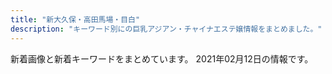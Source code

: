 ```yaml
---
title: "新大久保・高田馬場・目白"
description: "キーワード別にの巨乳アジアン・チャイナエステ嬢情報をまとめました。"
---
```


新着画像と新着キーワードをまとめています。
2021年02月12日の情報です。

<DmmAffiliateIns />
<KeywordTable
  shops={
    [
    {
        "keywords": {},
        "name": "\u6c34\u8272-\u30df\u30ba\u30a4\u30ed-",
        "img_links": [
            "http://kobo.mssg.jp/images/staff_9b.jpg",
            "http://kobo.mssg.jp/images/staff_9a.jpg",
            "http://kobo.mssg.jp/images/staff_10a.jpg",
            "http://kobo.mssg.jp/images/staff_2a.jpg",
            "http://kobo.mssg.jp/images/staff_8.jpg",
            "http://kobo.mssg.jp/layer/images/top.jpg",
            "http://kobo.mssg.jp/images/staff_4.jpg",
            "http://kobo.mssg.jp/layer/images/top/top_02.jpg",
            "http://kobo.mssg.jp/images/staff_2b.jpg",
            "http://kobo.mssg.jp/images/wenzi-staff.png",
            "http://kobo.mssg.jp/layer/images/top/top_05.jpg",
            "http://kobo.mssg.jp/images/staff_bj1.png",
            "http://kobo.mssg.jp/images/s_info.png",
            "http://kobo.mssg.jp/layer/images/top/top_01.jpg",
            "http://kobo.mssg.jp/layer/images/top/top_04.jpg",
            "http://kobo.mssg.jp/layer/images/top/top_03.jpg",
            "http://kobo.mssg.jp/images/top2.jpg",
            "http://kobo.mssg.jp/images/top1.jpg",
            "http://kobo.mssg.jp/images/staff_5.jpg",
            "http://kobo.mssg.jp/images/1.jpg",
            "http://kobo.mssg.jp/images/info.png",
            "http://kobo.mssg.jp/layer/images/top/top_08.png",
            "http://kobo.mssg.jp/images/staff_bj4.png",
            "http://kobo.mssg.jp/images/staff_8a.jpg",
            "http://kobo.mssg.jp/layer/images/top/top_06.jpg"
        ],
        "station": "JR\u5927\u4e45\u4fdd\u99c5\u5317\u53e3",
        "url": "http://kobo.mssg.jp/"
    },
    {
        "url": "https://est-hana.com/",
        "name": "\u82b1",
        "keywords": {
            "C": 39,
            "E": 4
        },
        "img_links": [
            "https://est-hana.com/img/girl/list/s180_face.jpg",
            "https://est-hana.com/img/material/top_t2.png",
            "https://est-hana.com/img/material/top_t6.png",
            "https://est-hana.com/img/girl/list/s163_list.jpg",
            "https://est-hana.com/img/girl/list/sface189e9ae2d8752cd8b9474ebd62df9909f9b.jpg",
            "https://est-hana.com/img/material/staff_t1.png",
            "https://est-hana.com/img/girl/list/slist189e9ae2d8752cd8b9474ebd62df9909f9b.jpg",
            "https://est-hana.com/img/girl/main/s180_1.jpg",
            "https://est-hana.com/img/material/gm5_rollout.png",
            "https://est-hana.com/img/material/day.png",
            "https://est-hana.com/img/girl/list/sface190e7f2a11706f93c08ab1eb76c57c0a501.jpg",
            "https://est-hana.com/img/girl/list/slist2012ba9beda1a19f1ba57dcc87485d57321.jpg",
            "https://est-hana.com/img/girl/thumb/s180_1.jpg",
            "https://est-hana.com/img/girl/list/s180_list.jpg",
            "https://est-hana.com/img/girl/list/sface187386757ea62d773ca58e2457fc23b8e13.jpg",
            "https://est-hana.com/img/girl/main/smain1901e7f2a11706f93c08ab1eb76c57c0a501.jpg",
            "https://est-hana.com/img/girl/thumb/s173_1.jpg",
            "https://est-hana.com/img/girl/thumb/smain1871110bf62c88dcefca310cdc127f9b11f2.jpg",
            "https://est-hana.com/img/girl/list/slist193a69a1a063a3159e298d18b691542266d.jpg",
            "https://est-hana.com/img/girl/thumb/s77_2.jpg",
            "https://est-hana.com/img/material/sys_course3_rev1.png",
            "https://est-hana.com/img/girl/list/s86_list.jpg",
            "https://est-hana.com/img/material/infopanel.png",
            "https://est-hana.com/img/material/gm1_rollout.png",
            "https://est-hana.com/img/girl/pickup/pickup20190227121102.jpg",
            "https://est-hana.com/img/girl/list/s77_list.jpg",
            "https://est-hana.com/img/girl/list/s173_face.jpg",
            "https://est-hana.com/img/material/top_t4.png",
            "https://est-hana.com/img/material/hosi5.png",
            "https://est-hana.com/img/material/massap5.jpg",
            "https://est-hana.com/img/girl/list/s139_list.jpg",
            "https://est-hana.com/img/girl/list/s86_face.jpg",
            "https://est-hana.com/img/girl/main/smain1911ec56c0d5cc68365ea11e2e52a40272d8.jpg",
            "https://est-hana.com/img/material/massap4.jpg",
            "https://est-hana.com/img/girl/main/s75_1.jpg",
            "https://est-hana.com/img/girl/pickup/topgirl20190528141109.png",
            "https://est-hana.com/img/girl/thumb/smain1931e3a7504f14e2050f14cb6782d72bb46c.jpg",
            "https://est-hana.com/img/girl/list/s75_face.jpg",
            "https://est-hana.com/img/material/photorenew4.jpg",
            "https://est-hana.com/img/girl/thumb/smain197153ce52e0264e81a8a42e5d3c84dd833e.jpg",
            "https://est-hana.com/img/girl/list/slist187110f9d5212fd19d8b8410ec6bff294e6.jpg",
            "https://est-hana.com/img/girl/list/slist19053cc33bb85f739f63e84c2ae2c41c2eb.jpg",
            "https://est-hana.com/img/girl/list/s88_list.jpg",
            "https://est-hana.com/img/girl/thumb/s75_1.jpg",
            "https://est-hana.com/img/girl/list/s75_list.jpg",
            "https://est-hana.com/img/girl/main/smain1871110bf62c88dcefca310cdc127f9b11f2.jpg",
            "https://est-hana.com/img/girl/main/s173_1.jpg",
            "https://est-hana.com/img/girl/list/slist199a8b144d9cbd006fc9dffdf23ad77de07.jpg",
            "https://est-hana.com/img/camp/camp20210201.png",
            "https://est-hana.com/img/material/systme_t1.png",
            "https://est-hana.com/img/material/massap7.jpg",
            "https://est-hana.com/img/material/gm4_rollout.png",
            "https://est-hana.com/img/girl/pickup/pickup20191208191053.jpg",
            "https://est-hana.com/img/material/gm2_rollout.png",
            "https://est-hana.com/img/material/photorenew2rev1.jpg",
            "https://est-hana.com/img/girl/pickup/topgirl20161016054301.png",
            "https://est-hana.com/img/material/age.png",
            "https://est-hana.com/img/material/sys_etc.png",
            "https://est-hana.com/img/material/systme_t2.png",
            "https://est-hana.com/img/material/top_t2_img_rev2.jpg",
            "https://est-hana.com/img/girl/list/sface199a8b144d9cbd006fc9dffdf23ad77de07.jpg",
            "https://est-hana.com/img/girl/list/sface193e3a7504f14e2050f14cb6782d72bb46c.jpg",
            "https://est-hana.com/img/material/month.png",
            "https://est-hana.com/img/girl/pickup/pickup20191214162524.jpg",
            "https://est-hana.com/img/girl/list/sface110404ef9fc79e2a0a04d64b621c22a0c77.jpg",
            "https://est-hana.com/img/girl/pickup/topgirl20180308214256.png",
            "https://est-hana.com/img/material/topflashimg1.jpg",
            "https://est-hana.com/img/girl/pickup/pickup20181218104555.jpg",
            "https://est-hana.com/img/material/gm3_rollout.png",
            "https://est-hana.com/img/material/line1.png",
            "https://est-hana.com/img/material/top_twitter.png",
            "https://est-hana.com/img/girl/list/slist18449673a0eecbfdaab27d1a016ce6f4281.jpg",
            "https://est-hana.com/img/girl/thumb/smain184149673a0eecbfdaab27d1a016ce6f4281.jpg",
            "https://est-hana.com/img/girl/thumb/smain1912da4fa2da2e801312734721e1a44d8e19.jpg",
            "https://est-hana.com/img/girl/main/smain1931e3a7504f14e2050f14cb6782d72bb46c.jpg",
            "https://est-hana.com/img/girl/main/s163_1.jpg",
            "https://est-hana.com/img/girl/thumb/smain19725e2ed7efe2de621955e09d12295a13ee.jpg",
            "https://est-hana.com/img/whatnew/20200401_mask.jpg",
            "https://est-hana.com/img/girl/pickup/pickup20190528135649.jpg",
            "https://est-hana.com/img/material/photorenew3.jpg",
            "https://est-hana.com/img/girl/pickup/topgirl20140510202547.png",
            "https://est-hana.com/img/girl/main/smain197153ce52e0264e81a8a42e5d3c84dd833e.jpg",
            "https://est-hana.com/img/girl/main/s77_1.jpg",
            "https://est-hana.com/img/whatnew/20200304.jpg",
            "https://est-hana.com/img/girl/pickup/topgirl20140502225842.png",
            "https://est-hana.com/img/material/massa_t1.png",
            "https://est-hana.com/img/material/w5.png",
            "https://est-hana.com/img/girl/list/sface19753ce52e0264e81a8a42e5d3c84dd833e.jpg",
            "https://est-hana.com/img/girl/list/s77_face.jpg",
            "https://est-hana.com/img/girl/thumb/smain1913da4fa2da2e801312734721e1a44d8e19.jpg",
            "https://est-hana.com/img/girl/pickup/pickup20180830201105.jpg",
            "https://est-hana.com/img/material/m2.png",
            "https://est-hana.com/img/girl/main/s86_1.jpg",
            "https://est-hana.com/img/girl/thumb/s77_1.jpg",
            "https://est-hana.com/img/girl/main/smain184149673a0eecbfdaab27d1a016ce6f4281.jpg",
            "https://est-hana.com/img/girl/pickup/pickup20180526173711.jpg",
            "https://est-hana.com/img/material/detailwaku.png",
            "https://est-hana.com/img/girl/list/s88_face.jpg",
            "https://est-hana.com/img/girl/list/slist191ec56c0d5cc68365ea11e2e52a40272d8.jpg",
            "https://est-hana.com/img/girl/list/s139_face.jpg",
            "https://est-hana.com/img/girl/thumb/smain1911ec56c0d5cc68365ea11e2e52a40272d8.jpg",
            "https://est-hana.com/img/girl/main/smain1891e9ae2d8752cd8b9474ebd62df9909f9b.jpg",
            "https://est-hana.com/img/material/sframe2014.png",
            "https://est-hana.com/img/material/photorenew1.jpg",
            "https://est-hana.com/img/girl/pickup/pickup20190121202926.jpg",
            "https://est-hana.com/img/girl/list/slist19753ce52e0264e81a8a42e5d3c84dd833e.jpg",
            "https://est-hana.com/img/girl/pickup/pickup20141227182613.jpeg",
            "https://est-hana.com/img/girl/list/slist8365230fc40840a020ba3ed47600db4b4a.jpg",
            "https://est-hana.com/img/girl/pickup/topgirl20180526173824.png",
            "https://est-hana.com/img/material/photorenew5.jpg",
            "https://est-hana.com/img/material/massap3.jpg",
            "https://est-hana.com/img/material/gm6_rollout.png",
            "https://est-hana.com/img/girl/list/sface8365230fc40840a020ba3ed47600db4b4a.jpg",
            "https://est-hana.com/img/girl/list/s163_face.jpg",
            "https://est-hana.com/img/material/massap6.jpg",
            "https://est-hana.com/img/material/accsess_picter2.jpg",
            "https://est-hana.com/img/girl/thumb/s86_1.jpg",
            "https://est-hana.com/img/girl/thumb/smain1901e7f2a11706f93c08ab1eb76c57c0a501.jpg",
            "https://est-hana.com/img/girl/list/sface201dc74ab8dea78d771771d5fda7bccc989.jpg",
            "https://est-hana.com/img/girl/pickup/topgirl20141227182718.png",
            "https://est-hana.com/img/material/massap1.jpg",
            "https://est-hana.com/img/girl/list/s173_list.jpg",
            "https://est-hana.com/img/girl/main/smain1991a8b144d9cbd006fc9dffdf23ad77de07.jpg",
            "https://est-hana.com/img/material/top_t3.png",
            "https://est-hana.com/img/whatnew/20200401min60.jpg",
            "https://est-hana.com/img/girl/list/sface191ec56c0d5cc68365ea11e2e52a40272d8.jpg",
            "https://est-hana.com/img/girl/pickup/pickup20190118192153.jpg",
            "https://est-hana.com/img/material/sys_course2_rev2.png",
            "https://est-hana.com/img/material/sys_option.png",
            "https://est-hana.com/img/material/hosi4.png",
            "https://est-hana.com/img/girl/thumb/s77_3.jpg",
            "https://est-hana.com/img/girl/thumb/smain1891e9ae2d8752cd8b9474ebd62df9909f9b.jpg",
            "https://est-hana.com/img/girl/pickup/topgirl20180908131653.png",
            "https://est-hana.com/img/material/massap2.jpg",
            "https://est-hana.com/img/material/top_t5.png",
            "https://est-hana.com/img/girl/list/sface18449673a0eecbfdaab27d1a016ce6f4281.jpg",
            "https://est-hana.com/img/girl/thumb/s173_2.jpg",
            "https://est-hana.com/img/girl/thumb/smain18725b09cd881b1f036f9f4970616c10b474.jpg",
            "https://est-hana.com/img/girl/thumb/s163_1.jpg",
            "https://est-hana.com/img/material/accsess_station.png",
            "https://est-hana.com/img/material/returnbtn.png",
            "https://est-hana.com/img/girl/pickup/pickup20190118192257.jpg",
            "https://est-hana.com/img/material/click_tel_btn.png",
            "https://est-hana.com/img/material/staffdetail_t1.png",
            "https://est-hana.com/img/material/staff_t1rev1.png",
            "https://est-hana.com/img/girl/thumb/smain1991a8b144d9cbd006fc9dffdf23ad77de07.jpg",
            "https://est-hana.com/img/material/d12.png",
            "https://est-hana.com/img/girl/thumb/smain1902e7f2a11706f93c08ab1eb76c57c0a501.jpg",
            "https://est-hana.com/img/girl/thumb/smain184249673a0eecbfdaab27d1a016ce6f4281.jpg",
            "https://est-hana.com/img/girl/list/slist110d5ce8a5906e2cdaf90af47c9395e0dff.jpg",
            "https://est-hana.com/img/girl/thumb/smain193281777917c863b2cd265723b9cb5a3c32.jpg",
            "https://est-hana.com/img/material/sys_course1_rev2.png"
        ],
        "station": "JR\u5927\u4e45\u4fdd\u99c5\u5317\u53e3"
    },
    {
        "name": "\u7652\u3057\u306e\u51fa\u4f1a\u3044",
        "img_links": [
            "http://p-aroma.work/staff/mayu.jpg",
            "http://p-aroma.work/img/kasumi1.png",
            "http://p-aroma.work/images/int1.png",
            "http://p-aroma.work/images/2.jpg",
            "http://p-aroma.work/images/s1.png",
            "http://p-aroma.work/img/mirai1.png",
            "http://p-aroma.work/images/1.jpg",
            "http://p-aroma.work/images/news.jpg",
            "http://p-aroma.work/images/interior_t.png",
            "http://p-aroma.work/img/ayaka1.png",
            "http://p-aroma.work/images/sys.png",
            "http://p-aroma.work/images/s1.jpg",
            "http://p-aroma.work/images/4.jpg",
            "http://p-aroma.work/images/head.jpg",
            "http://p-aroma.work/images/3.jpg",
            "http://p-aroma.work/img/mayu1.png",
            "http://p-aroma.work/images/s2.jpg",
            "http://p-aroma.work/staff/mirai.jpg",
            "http://p-aroma.work/images/6.jpg",
            "http://p-aroma.work/images/int2.png",
            "http://p-aroma.work/staff/rina.jpg",
            "http://p-aroma.work/staff/kasumi.jpg",
            "http://p-aroma.work/images/staff_t.png",
            "http://p-aroma.work/img/rina1.png",
            "http://p-aroma.work/images/tel.jpg",
            "http://p-aroma.work/staff/ayaka.jpg",
            "http://p-aroma.work/images/mobile.jpg"
        ],
        "keywords": {},
        "station": "JR\u5927\u4e45\u4fdd\u99c5\u5317\u53e3",
        "url": "http://p-aroma.work/"
    },
    {
        "name": "COCORO",
        "url": "https://www.cocoro556.in/",
        "keywords": {
            "E": 1,
            "C": 21
        },
        "station": "JR\u5927\u4e45\u4fdd\u99c5\u5317\u53e3",
        "img_links": [
            "https://www.cocoro556.in/img/material/top_t4.png",
            "https://www.cocoro556.in/img/girl/list/slist142b75436b0012f83588e08b8d8eb48c8c2.jpg",
            "https://www.cocoro556.in/img/material/pageheaderimg2.jpg",
            "https://www.cocoro556.in/img/girl/main/smain1541a1f8e548a2959236fdd0e7abcde80ac7.jpg",
            "https://www.cocoro556.in/img/material/pageheaderimg3.jpg",
            "https://www.cocoro556.in/img/material/top_t2.png",
            "https://www.cocoro556.in/img/girl/main/smain163122954962968a79edd4eae79b844b9988.jpg",
            "https://www.cocoro556.in/img/material/p2_t2_subt4_m1.png",
            "https://www.cocoro556.in/img/material/photost2rev1.png",
            "https://www.cocoro556.in/img/material/p2_t2_subt5_m1.png",
            "https://www.cocoro556.in/img/girl/list/slist15565c84cfd25159bbfcf85c63899ef5f53.jpg",
            "https://www.cocoro556.in/img/girl/thumb/smain155128648a02b629a70c40bc424b9302c3e1.jpg",
            "https://www.cocoro556.in/img/material/age_rollout.png",
            "https://www.cocoro556.in/img/girl/thumb/smain1542a1f8e548a2959236fdd0e7abcde80ac7.jpg",
            "https://www.cocoro556.in/img/material/p6_t2.png",
            "https://www.cocoro556.in/img/girl/thumb/smain1541a1f8e548a2959236fdd0e7abcde80ac7.jpg",
            "https://www.cocoro556.in/img/girl/thumb/smain126332fd72809eba38056753c1720b05d8d5.jpg",
            "https://www.cocoro556.in/img/material/gm3_rollover.png",
            "https://www.cocoro556.in/img/material/photost4rev1.png",
            "https://www.cocoro556.in/img/material/p2_t2_subt5_m2.png",
            "https://www.cocoro556.in/img/material/photost1.png",
            "https://www.cocoro556.in/img/material/gm4_rollout.png",
            "https://www.cocoro556.in/img/girl/thumb/smain126142f85375ac3eb532582567360874d2d6.jpg",
            "https://www.cocoro556.in/img/material/p3_1_t1.png",
            "https://www.cocoro556.in/img/material/gm2_rollout.png",
            "https://www.cocoro556.in/img/material/gm6_rollover.png",
            "https://www.cocoro556.in/img/girl/thumb/smain1423ae12bc52cc115b3190fbe6a84a8ffa74.jpg",
            "https://www.cocoro556.in/img/girl/main/smain155128648a02b629a70c40bc424b9302c3e1.jpg",
            "https://www.cocoro556.in/img/whatnew/cocoro2021.png",
            "https://www.cocoro556.in/img/girl/thumb/smain1543ab2e0ee9f9fde8103e9fe80e33b07761.jpg",
            "https://www.cocoro556.in/img/material/ftel.png",
            "https://www.cocoro556.in/img/camp/camp20200426sub.jpg",
            "https://www.cocoro556.in/img/material/p5_t1.png",
            "https://www.cocoro556.in/img/girl/list/slist144346e3df3ff1cef1386c89c6ba9e9f72e.jpg",
            "https://www.cocoro556.in/img/girl/thumb/smain1442346e3df3ff1cef1386c89c6ba9e9f72e.jpg",
            "https://www.cocoro556.in/img/material/photost3rev1.png",
            "https://www.cocoro556.in/img/material/gm1_rollover.png",
            "https://www.cocoro556.in/img/girl/thumb/smain14922dea5bdda380e76839c012ab24bd9f82.jpg",
            "https://www.cocoro556.in/img/material/p2_t2_sub_m1_1.png",
            "https://www.cocoro556.in/img/material/p2_t2_subt5.png",
            "https://www.cocoro556.in/img/girl/thumb/smain155228648a02b629a70c40bc424b9302c3e1.jpg",
            "https://www.cocoro556.in/img/material/p6_t1.png",
            "https://www.cocoro556.in/img/girl/thumb/smain1461f806d031a1244ccfaa8b4d307f6ef6d7.jpg",
            "https://www.cocoro556.in/img/girl/main/smain126142f85375ac3eb532582567360874d2d6.jpg",
            "https://www.cocoro556.in/img/material/p2_t2_subt2.png",
            "https://www.cocoro556.in/img/material/top_t3_subt1.png",
            "https://www.cocoro556.in/img/girl/main/smain1421b75436b0012f83588e08b8d8eb48c8c2.jpg",
            "https://www.cocoro556.in/img/material/mobilesite.png",
            "https://www.cocoro556.in/img/material/p3_t1.png",
            "https://www.cocoro556.in/img/girl/thumb/smain1462f806d031a1244ccfaa8b4d307f6ef6d7.jpg",
            "https://www.cocoro556.in/img/material/p6_t2_subt1.png",
            "https://www.cocoro556.in/img/material/p2_t2_subt1.png",
            "https://www.cocoro556.in/img/material/noimg_m.jpg",
            "https://www.cocoro556.in/img/girl/list/slist149773ceed1a7cd35919e9c6866285fb943.jpg",
            "https://www.cocoro556.in/img/material/leftinfo.png",
            "https://www.cocoro556.in/img/material/photost7.png",
            "https://www.cocoro556.in/img/girl/list/slist16322954962968a79edd4eae79b844b9988.jpg",
            "https://www.cocoro556.in/img/material/gm5_rollover.png",
            "https://www.cocoro556.in/img/material/gm1_rollout.png",
            "https://www.cocoro556.in/img/girl/list/slist146f806d031a1244ccfaa8b4d307f6ef6d7.jpg",
            "https://www.cocoro556.in/img/girl/thumb/smain1421b75436b0012f83588e08b8d8eb48c8c2.jpg",
            "https://www.cocoro556.in/img/material/p2_t2_subt4.png",
            "https://www.cocoro556.in/img/material/top_t3_imgrev1.jpg",
            "https://www.cocoro556.in/img/girl/thumb/smain1441346e3df3ff1cef1386c89c6ba9e9f72e.jpg",
            "https://www.cocoro556.in/img/material/noimg_s.jpg",
            "https://www.cocoro556.in/img/material/p2_t2.png",
            "https://www.cocoro556.in/img/girl/thumb/smain163122954962968a79edd4eae79b844b9988.jpg",
            "https://www.cocoro556.in/img/material/p2_t2_sub_m1_2.png",
            "https://www.cocoro556.in/img/girl/thumb/smain1493773ceed1a7cd35919e9c6866285fb943.jpg",
            "https://www.cocoro556.in/img/material/noimg_b.jpg",
            "https://www.cocoro556.in/img/material/pageheaderimg1.jpg",
            "https://www.cocoro556.in/img/material/accminimgrev1.jpg",
            "https://www.cocoro556.in/img/material/pd_st3.png",
            "https://www.cocoro556.in/img/material/gm5_rollout.png",
            "https://www.cocoro556.in/img/girl/main/smain1461f806d031a1244ccfaa8b4d307f6ef6d7.jpg",
            "https://www.cocoro556.in/img/material/pd_st1.png",
            "https://www.cocoro556.in/img/material/p6_t3.png",
            "https://www.cocoro556.in/img/material/gm6_rollout.png",
            "https://www.cocoro556.in/img/girl/list/slist12642f85375ac3eb532582567360874d2d6.jpg",
            "https://www.cocoro556.in/img/material/photost5.png",
            "https://www.cocoro556.in/img/material/p2_t2_sub_m1_3.png",
            "https://www.cocoro556.in/img/girl/thumb/smain1491773ceed1a7cd35919e9c6866285fb943.jpg",
            "https://www.cocoro556.in/img/material/gm3_rollout.png",
            "https://www.cocoro556.in/img/material/pageheaderimg4.jpg",
            "https://www.cocoro556.in/img/material/pd_st2.png",
            "https://www.cocoro556.in/img/material/p6_t3_subt1.png",
            "https://www.cocoro556.in/img/material/photost6.png",
            "https://www.cocoro556.in/img/material/top_t1.png",
            "https://www.cocoro556.in/img/girl/thumb/smain1443346e3df3ff1cef1386c89c6ba9e9f72e.jpg",
            "https://www.cocoro556.in/img/material/p2_t2_subt3.png",
            "https://www.cocoro556.in/img/girl/thumb/smain14634879628e490d1ecf1cd7a9d727569f95.jpg",
            "https://www.cocoro556.in/img/girl/thumb/smain126242f85375ac3eb532582567360874d2d6.jpg",
            "https://www.cocoro556.in/img/material/pd_number.png",
            "https://www.cocoro556.in/img/girl/list/slist154a1f8e548a2959236fdd0e7abcde80ac7.jpg",
            "https://www.cocoro556.in/img/material/gm2_rollover.png",
            "https://www.cocoro556.in/img/camp/camp20210201.jpg",
            "https://www.cocoro556.in/img/girl/main/smain1491773ceed1a7cd35919e9c6866285fb943.jpg",
            "https://www.cocoro556.in/img/girl/thumb/smain1422b75436b0012f83588e08b8d8eb48c8c2.jpg",
            "https://www.cocoro556.in/img/material/top_t3.png",
            "https://www.cocoro556.in/img/girl/main/smain1441346e3df3ff1cef1386c89c6ba9e9f72e.jpg"
        ]
    },
    {
        "img_links": [
            "https://angel.abnavi.info/images/s_news.png",
            "https://angel.abnavi.info/photos/sites/7/2020/07/2020073005201940.jpg",
            "https://angel.abnavi.info/images/nbj1.jpg",
            "https://angel.abnavi.info/images/nbj3.jpg",
            "https://angel.abnavi.info/photos/sites/7/2020/07/2020073006120917.jpg",
            "https://angel.abnavi.info/images/top.jpg",
            "https://angel.abnavi.info/photos/sites/7/2020/07/2020073005202048.jpg",
            "https://angel.abnavi.info/photos/sites/7/2020/11/2020110606371089.jpg",
            "https://angel.abnavi.info/images/news_bj3.jpg",
            "https://angel.abnavi.info/photos/sites/7/2020/10/2020101305350920.jpg",
            "https://angel.abnavi.info/images/end.png",
            "https://angel.abnavi.info/images/room1.jpg",
            "https://angel.abnavi.info/images/room2.jpg",
            "https://angel.abnavi.info/images/room4.jpg",
            "https://angel.abnavi.info/photos/sites/7/2020/09/2020092301333424.jpg",
            "https://angel.abnavi.info/images/room3.jpg",
            "https://angel.abnavi.info/images/s_staff.jpg"
        ],
        "name": "Angel",
        "url": "https://angel.abnavi.info/",
        "station": "JR\u9ad8\u7530\u99ac\u5834\u99c5",
        "keywords": {
            "D": 5,
            "C": 14,
            "87": 1,
            "86": 4,
            "85": 1
        }
    },
    {
        "name": "Lovely Heart \u5927\u4e45\u4fdd\u5225\u9928",
        "station": "JR\u5927\u4e45\u4fdd\u99c5\u5317\u53e3",
        "keywords": {
            "C": 35
        },
        "img_links": [
            "http://aes-treat.com/scdl/staff/11101.jpg",
            "http://aes-treat.com/scdl/staff/11091mb.jpg",
            "http://aes-treat.com/img/ttl_nouka.jpg",
            "http://aes-treat.com/scdl/staff/11121.jpg",
            "http://aes-treat.com/img/ttl_attbnr.jpg",
            "http://aes-treat.com/scdl/staff/10651.jpg",
            "http://aes-treat.com/scdl/staff/11041.jpg",
            "http://aes-treat.com/scdl/staff/11081mb.jpg",
            "http://aes-treat.com/scdl/staff/10651mb.jpg",
            "http://aes-treat.com/scdl/staff/11091.jpg",
            "http://aes-treat.com/scdl/staff/10771.jpg",
            "http://aes-treat.com/scdl/staff/11041mb.jpg",
            "http://aes-treat.com/pic/top2.jpg",
            "http://aes-treat.com/scdl/staff/11171mb.jpg",
            "http://aes-treat.com/img/ttl_staff.png",
            "http://aes-treat.com/img/ttl_sister.png",
            "http://aes-treat.com/scdl/staff/10721.jpg",
            "http://aes-treat.com/scdl/staff/10902.jpg",
            "http://aes-treat.com/scdl/staff/11121mb.jpg",
            "http://aes-treat.com/scdl/staff/11081.jpg",
            "http://aes-treat.com/scdl/staff/10891mb.jpg",
            "http://aes-treat.com/scdl/staff/11161.jpg",
            "http://aes-treat.com/scdl/staff/10171.jpg",
            "http://aes-treat.com/scdl/staff/11162.jpg",
            "http://aes-treat.com/scdl/staff/10941mb.jpg",
            "http://aes-treat.com/scdl/staff/10811.jpg",
            "http://aes-treat.com/scdl/staff/10971mb.jpg",
            "http://aes-treat.com/scdl/staff/10841mb.jpg",
            "http://aes-treat.com/scdl/staff/11051mb.jpg",
            "http://aes-treat.com/scdl/staff/10901.jpg",
            "http://aes-treat.com/pic/top1.jpg",
            "http://aes-treat.com/scdl/staff/11111.jpg",
            "http://aes-treat.com/scdl/staff/11151.jpg",
            "http://aes-treat.com/scdl/staff/10681.jpg",
            "http://aes-treat.com/scdl/staff/10721mb.jpg",
            "http://aes-treat.com/scdl/staff/11161mb.jpg",
            "http://aes-treat.com/img/system/campaign.jpg",
            "http://aes-treat.com/scdl/staff/10972.jpg",
            "http://aes-treat.com/scdl/staff/10901mb.jpg",
            "http://aes-treat.com/scdl/staff/11131mb.jpg",
            "http://aes-treat.com/i/files/homeimg.jpg",
            "http://aes-treat.com/scdl/staff/10681mb.jpg",
            "http://aes-treat.com/scdl/staff/10981.jpg",
            "http://aes-treat.com/img/ttl_mobile.jpg",
            "http://aes-treat.com/scdl/staff/10171mb.jpg",
            "http://aes-treat.com/scdl/staff/11051.jpg",
            "http://aes-treat.com/scdl/staff/11111mb.jpg",
            "http://aes-treat.com/scdl/staff/10841.jpg",
            "http://aes-treat.com/scdl/staff/10861.jpg",
            "http://aes-treat.com/scdl/staff/11101mb.jpg",
            "http://aes-treat.com/scdl/staff/10861mb.jpg",
            "http://aes-treat.com/scdl/staff/10811mb.jpg",
            "http://aes-treat.com/scdl/staff/10971.jpg",
            "http://aes-treat.com/img/ttl_att.png",
            "http://aes-treat.com/scdl/staff/10941.jpg",
            "http://aes-treat.com/pic/head.jpg",
            "http://aes-treat.com/scdl/staff/11151mb.jpg",
            "http://aes-treat.com/scdl/staff/11131.jpg",
            "http://aes-treat.com/scdl/staff/11171.jpg",
            "http://aes-treat.com/scdl/staff/10842.jpg",
            "http://aes-treat.com/scdl/staff/10981mb.jpg",
            "http://aes-treat.com/scdl/staff/10891.jpg",
            "http://aes-treat.com/scdl/staff/10771mb.jpg"
        ],
        "url": "http://aes-treat.com/"
    },
    {
        "img_links": [
            "http://familiar.ests.jp/images/news.png",
            "http://familiar.ests.jp/photos/sites/33/2019/07/2019073009094778.jpg",
            "http://familiar.ests.jp/photos/sites/33/2020/10/2020101409554799.jpg",
            "http://familiar.ests.jp/photos/sites/33/2020/10/2020101901153954.jpg",
            "http://familiar.ests.jp/images/service.jpg",
            "http://familiar.ests.jp/photos/sites/33/2019/09/2019092318545965.jpg",
            "http://familiar.ests.jp/images/acc.png",
            "http://familiar.ests.jp/images/mobile.jpg",
            "http://familiar.ests.jp/images/top.jpg",
            "http://familiar.ests.jp/photos/sites/33/2019/09/2019092718570723.jpg",
            "http://familiar.ests.jp/images/s_staff.png",
            "http://familiar.ests.jp/images/staff_bj4s.png",
            "http://familiar.ests.jp/images/info.png",
            "http://familiar.ests.jp/images/nei_bj1.png",
            "http://familiar.ests.jp/photos/sites/33/2019/09/2019092718554568.jpg",
            "http://familiar.ests.jp/images/s_service.png",
            "http://familiar.ests.jp/images/bian.jpg",
            "http://familiar.ests.jp/images/s_link.png",
            "http://familiar.ests.jp/images/staff_bj1s.png"
        ],
        "url": "http://familiar.ests.jp/",
        "name": "\u99ac\u5834one",
        "keywords": {
            "86": 3,
            "83": 3,
            "C": 18
        },
        "station": "JR\u9ad8\u7530\u99ac\u5834\u99c5\u65e9\u7a32\u7530\u53e3"
    },
    {
        "url": "http://esthe.top/",
        "img_links": [
            "http://esthe.top/images/QRcode.jpg",
            "http://esthe.top/images/demo/slider/images/slide1.png",
            "http://esthe.top/images/staff_images/staff_04b.jpg",
            "http://esthe.top/images/an_2_07.jpg",
            "http://esthe.top/images/staff_images/staff_010b.jpg",
            "http://esthe.top/images/room_images/index-01.jpg",
            "http://esthe.top/images/demo/slider/tooltips/slide3.png",
            "http://esthe.top/images/an_1_05.jpg",
            "http://esthe.top/images/staff_images/staff_01b.jpg",
            "http://esthe.top/images/room_images/gallery-02.jpg",
            "http://esthe.top/images/staff_images/staff_09a.jpg",
            "http://esthe.top/images/acs_ima/access-02.jpg",
            "http://esthe.top/images/an_2_02.jpg",
            "http://esthe.top/images/an_1_03.jpg",
            "http://esthe.top/images/an_1_02.jpg",
            "http://esthe.top/images/acs_ima/access-03.jpg",
            "http://esthe.top/images/an_1_07.jpg",
            "http://esthe.top/images/an_1_04.jpg",
            "http://esthe.top/images/room_images/gallery-05.jpg",
            "http://esthe.top/images/demo/slider/images/slide5.png",
            "http://esthe.top/images/an_2_04.jpg",
            "http://esthe.top/images/demo/slider/images/slide4.png",
            "http://esthe.top/images/demo/slider/tooltips/slide1.png",
            "http://esthe.top/images/Bottom_01.jpg",
            "http://esthe.top/images/an_2_05.jpg",
            "http://esthe.top/images/staff_images/staff_09b.jpg",
            "http://esthe.top/images/acs_ima/access-01.jpg",
            "http://esthe.top/images/demo/slider/images/slide3.png",
            "http://esthe.top/images/an_2_03.jpg",
            "http://esthe.top/images/acs_ima/access-04.jpg",
            "http://esthe.top/images/staff_images/staff_07b.jpg",
            "http://esthe.top/images/room_images/gallery-06.jpg",
            "http://esthe.top/images/room_images/gallery-03.jpg",
            "http://esthe.top/images/room_images/gallery-04.jpg",
            "http://esthe.top/images/demo/slider/images/slide2.png",
            "http://esthe.top/images/demo/slider/tooltips/slide4.png",
            "http://esthe.top/images/staff_images/staff_07a.jpg",
            "http://esthe.top/images/room_images/index-02.jpg",
            "http://esthe.top/images/Bottom_02.jpg",
            "http://esthe.top/images/room_images/gallery-01.jpg",
            "http://esthe.top/images/an_2_06.jpg",
            "http://esthe.top/images/staff_images/staff_01a.jpg",
            "http://esthe.top/images/staff_images/staff_010a.jpg",
            "http://esthe.top/images/demo/slider/tooltips/slide2.png",
            "http://esthe.top/images/demo/slider/tooltips/slide5.png",
            "http://esthe.top/images/staff_images/staff_04a.jpg",
            "http://esthe.top/images/an_1_06.jpg"
        ],
        "station": "JR\u9ad8\u7530\u99ac\u5834\u99c5\u6771\u53e3",
        "keywords": {},
        "name": "RAN\uff5e\u30e9\u30f3\uff5e"
    },
    {
        "station": "JR\u9ad8\u7530\u99ac\u5834\u99c5\u65e9\u7a32\u7530\u53e3",
        "keywords": {
            "87": 4,
            "D": 1,
            "C": 5,
            "88": 2
        },
        "url": "http://www.y-rlx.site/",
        "img_links": [
            "http://www.y-rlx.site/images/index_19.jpg",
            "http://www.y-rlx.site/images/upload/thumb/ed8b0cbb7323414a.jpg",
            "http://www.y-rlx.site/images/upload/thumb/55cf68e3bb41cd32.jpg",
            "http://www.y-rlx.site/images/index_02.jpg",
            "http://www.y-rlx.site/girl/03.jpg",
            "http://www.y-rlx.site/images/index_18.jpg",
            "http://www.y-rlx.site/images/index_03.jpg",
            "http://www.y-rlx.site/images/index_20.jpg",
            "http://www.y-rlx.site/images/upload/thumb/e8190e2180eba7c5.jpg",
            "http://www.y-rlx.site/images/index_06.jpg",
            "http://www.y-rlx.site/images/upload/thumb/90f9ae2f9ed02731.jpg",
            "http://www.y-rlx.site/images/rec_09.jpg",
            "http://www.y-rlx.site/girl/05.jpg",
            "http://www.y-rlx.site/images/upload/thumb/e0a26e58e17a1416.jpg",
            "http://www.y-rlx.site/images/upload/thumb/2c7fdde9ad97892b.jpg",
            "http://www.y-rlx.site/images/index_15.jpg",
            "http://www.y-rlx.site/images/upload/thumb/02b4e6896e30ae85.jpg",
            "http://www.y-rlx.site/girl/04.jpg",
            "http://www.y-rlx.site/girl/02.jpg",
            "http://www.y-rlx.site/images/index_07.jpg",
            "http://www.y-rlx.site/images/index_11.jpg",
            "http://www.y-rlx.site/images/index_01.jpg",
            "http://www.y-rlx.site/images/upload/thumb/c69d7050fbdbb36f.jpg",
            "http://www.y-rlx.site/images/index_10.jpg",
            "http://www.y-rlx.site/images/staff_09.jpg",
            "http://www.y-rlx.site/images/upload/thumb/09ac55d22a602603.jpg",
            "http://www.y-rlx.site/images/upload/thumb/0fba3207fb3c4467.jpg",
            "http://www.y-rlx.site/images/info_09.jpg",
            "http://www.y-rlx.site/images/rec.jpg",
            "http://www.y-rlx.site/images/card.jpg",
            "http://www.y-rlx.site/images/index_04.jpg",
            "http://y-rlx.site/images/index_07.jpg",
            "http://www.y-rlx.site/images/upload/thumb/e47d8394208727d5.jpg",
            "http://www.y-rlx.site/images/index_05.jpg",
            "http://www.y-rlx.site/girl/01.jpg",
            "http://www.y-rlx.site/images/index_13.jpg",
            "http://www.y-rlx.site/images/info.jpg",
            "http://y-rlx.site/images/index_04.jpg",
            "http://www.y-rlx.site/images/index_09.jpg",
            "http://www.y-rlx.site/images/index_08.jpg"
        ],
        "name": "\u60a0\u30a8\u30b9\u30c6"
    },
    {
        "station": "JR\u5927\u4e45\u4fdd\u99c5\u5357\u53e3",
        "url": "http://milk.tyo.cm/",
        "img_links": [
            "http://milk.tyo.cm/images/img_service03.jpg",
            "http://milk.tyo.cm/images/room4_l.jpg",
            "http://milk.tyo.cm/images/sp_nav01.png",
            "http://milk.tyo.cm/images/tit_service.png",
            "http://milk.tyo.cm/images/top.png",
            "http://milk.tyo.cm/images/bg_cont01.png",
            "http://milk.tyo.cm/images/room2_l.jpg",
            "http://milk.tyo.cm/images/img_service04.jpg",
            "http://milk.tyo.cm/images/bg_cont03.png",
            "http://milk.tyo.cm/photos/sites/72/2020/06/2020061206443832.jpg",
            "http://milk.tyo.cm/images/link_nav05.png",
            "http://milk.tyo.cm/photos/sites/72/2020/11/202011100524008.jpg",
            "http://milk.tyo.cm/images/room3_l.jpg",
            "http://milk.tyo.cm/images/room1_l.jpg",
            "http://milk.tyo.cm/photos/sites/72/2020/06/2020061206444417.jpg",
            "http://milk.tyo.cm/images/sp_header.jpg",
            "http://milk.tyo.cm/photos/sites/72/2021/02/2021021003450576.jpg",
            "http://milk.tyo.cm/images/sp_nav03.png",
            "http://milk.tyo.cm/images/link_nav04.png",
            "http://milk.tyo.cm/images/koko_234x60.png",
            "http://milk.tyo.cm/photos/sites/72/2021/02/2021020506250312.jpg",
            "http://milk.tyo.cm/images/img_service02.jpg",
            "http://milk.tyo.cm/images/link_nav01.png",
            "http://milk.tyo.cm/images/blog.jpg",
            "http://milk.tyo.cm/photos/sites/72/2021/01/2021012610102711.jpg",
            "http://milk.tyo.cm/images/tit_staff.png",
            "http://milk.tyo.cm/images/sp_nav02.png",
            "http://milk.tyo.cm/images/com_tel.png",
            "http://milk.tyo.cm/photos/sites/72/2021/02/202102100345053.jpg",
            "http://milk.tyo.cm/images/link_nav02.png",
            "http://milk.tyo.cm/images/tit_pick.png",
            "http://milk.tyo.cm/photos/sites/72/2021/02/2021020803213955.jpg",
            "http://milk.tyo.cm/images/sp_tit_pick.png",
            "http://milk.tyo.cm/images/link_nav03.png",
            "http://milk.tyo.cm/images/img_service01.jpg",
            "http://milk.tyo.cm/images/ico_headline.png",
            "http://milk.tyo.cm/images/re.png"
        ],
        "name": "\u30df\u30eb\u30af",
        "keywords": {
            "84": 7,
            "C": 13,
            "E": 14,
            "85": 21,
            "87": 7,
            "90": 7,
            "D": 28
        }
    },
    {
        "img_links": [
            "http://familiar.tyo.cm/images/mobile.jpg",
            "http://familiar.tyo.cm/photos/sites/37/2019/09/2019090503385014.jpg",
            "http://familiar.tyo.cm/photos/sites/37/2019/12/2019120502264671.jpg",
            "http://familiar.tyo.cm/photos/sites/37/2019/06/2019061502562797.jpg",
            "http://familiar.tyo.cm/photos/sites/37/2019/10/2019102502193551.jpg",
            "http://familiar.tyo.cm/photos/sites/37/2019/12/2019120401355046.jpg",
            "http://familiar.tyo.cm/photos/sites/37/2019/06/2019062210030384.jpg",
            "http://familiar.tyo.cm/photos/sites/37/2019/03/2019032406115311.jpg",
            "http://familiar.tyo.cm/photos/sites/37/2019/03/2019032406115446.jpg",
            "http://familiar.tyo.cm/photos/sites/37/2019/03/2019032406115312.jpg",
            "http://familiar.tyo.cm/photos/sites/37/2019/09/201909270657496.jpg",
            "http://familiar.tyo.cm/photos/sites/37/2019/03/2019032406115451.jpg",
            "http://familiar.tyo.cm/photos/sites/37/2019/10/2019102408541458.jpg",
            "http://familiar.tyo.cm/photos/sites/37/2019/06/201906040617136.jpg",
            "http://familiar.tyo.cm/photos/sites/37/2018/12/2018121903013346.jpg",
            "http://familiar.tyo.cm/photos/sites/37/2019/11/2019112002511160.jpg",
            "http://familiar.tyo.cm/photos/sites/37/2019/03/2019032406115598.jpg",
            "http://familiar.tyo.cm/images/s_link.jpg",
            "http://familiar.tyo.cm/photos/sites/37/2019/03/2019031806471671.jpg",
            "http://familiar.tyo.cm/photos/sites/37/2019/11/2019112902341792.jpg",
            "http://familiar.tyo.cm/images/s_news.jpg",
            "http://familiar.tyo.cm/photos/sites/37/2019/06/2019060406161857.jpg",
            "http://familiar.tyo.cm/photos/sites/37/2019/11/2019110802115992.jpg",
            "http://familiar.tyo.cm/photos/sites/37/2019/10/2019100304481325.jpg",
            "http://familiar.tyo.cm/images/top.png",
            "http://familiar.tyo.cm/photos/sites/37/2019/06/2019061502562798.jpg",
            "http://familiar.tyo.cm/photos/sites/37/2019/12/2019120401354980.jpg",
            "http://familiar.tyo.cm/photos/sites/37/2019/03/2019032406115491.jpg",
            "http://familiar.tyo.cm/photos/sites/37/2019/12/2019120401354873.jpg",
            "http://familiar.tyo.cm/photos/sites/37/2019/12/2019120502265383.jpg",
            "http://familiar.tyo.cm/photos/sites/37/2019/06/2019061502562745.jpg",
            "http://familiar.tyo.cm/photos/sites/37/2019/10/2019102502193826.jpg",
            "http://familiar.tyo.cm/photos/sites/37/2019/06/2019060406241084.jpg",
            "http://familiar.tyo.cm/images/1.png",
            "http://familiar.tyo.cm/images/tel.png",
            "http://familiar.tyo.cm/photos/sites/37/2018/12/2018121903022968.jpg",
            "http://familiar.tyo.cm/photos/sites/37/2019/12/201912130833132.jpg",
            "http://familiar.tyo.cm/images/s_staff.jpg",
            "http://familiar.tyo.cm/photos/sites/37/2019/03/2019032406115440.jpg"
        ],
        "station": "JR\u65b0\u5927\u4e45\u4fdd\u99c5",
        "keywords": {
            "C": 2,
            "86": 94,
            "E": 36,
            "85": 18,
            "88": 27,
            "83": 9,
            "D": 182,
            "87": 72
        },
        "name": "Familiar\u30fb\u30d5\u30a1\u30df\u30ea\u30fc\u30a2",
        "url": "http://familiar.tyo.cm/"
    },
    {
        "img_links": [
            "http://aes-salon.com/scdl/staff/10602.jpg",
            "http://aes-salon.com/scdl/staff/10671mb.jpg",
            "http://aes-salon.com/scdl/staff/10441.jpg",
            "http://aes-salon.com/pic/top1.jpg",
            "http://aes-salon.com/scdl/staff/10471mb.jpg",
            "http://aes-salon.com/scdl/staff/10411mb.jpg",
            "http://aes-salon.com/scdl/staff/10292.jpg",
            "http://aes-salon.com/scdl/staff/10412.jpg",
            "http://aes-salon.com/i/files/homeimg.jpg",
            "http://aes-salon.com/scdl/staff/10641.jpg",
            "http://aes-salon.com/img/access/road1.jpg",
            "http://aes-salon.com/scdl/staff/10694.jpg",
            "http://aes-salon.com/scdl/staff/10641mb.jpg",
            "http://aes-salon.com/scdl/staff/10462.jpg",
            "http://aes-salon.com/img/system/campaign.jpg",
            "http://aes-salon.com/scdl/staff/10621.jpg",
            "http://aes-salon.com/scdl/staff/10601mb.jpg",
            "http://aes-salon.com/scdl/staff/10341.jpg",
            "http://aes-salon.com/scdl/staff/10091.jpg",
            "http://aes-salon.com/pic/head.jpg",
            "http://aes-salon.com/scdl/staff/10591mb.jpg",
            "http://aes-salon.com/scdl/staff/10681mb.jpg",
            "http://aes-salon.com/scdl/staff/10291.jpg",
            "http://aes-salon.com/scdl/staff/10342.jpg",
            "http://aes-salon.com/scdl/staff/10681.jpg",
            "http://aes-salon.com/scdl/staff/10651mb.jpg",
            "http://aes-salon.com/scdl/staff/10291mb.jpg",
            "http://aes-salon.com/scdl/staff/10693.jpg",
            "http://aes-salon.com/img/ttl_sister.png",
            "http://aes-salon.com/scdl/staff/10592.jpg",
            "http://aes-salon.com/scdl/staff/10571mb.jpg",
            "http://aes-salon.com/scdl/staff/10511mb.jpg",
            "http://aes-salon.com/scdl/staff/10563.jpg",
            "http://aes-salon.com/scdl/staff/10341mb.jpg",
            "http://aes-salon.com/scdl/staff/10631mb.jpg",
            "http://aes-salon.com/img/access/roaddm.png",
            "http://aes-salon.com/scdl/staff/10471.jpg",
            "http://aes-salon.com/img/ttl_nouka.jpg",
            "http://aes-salon.com/scdl/staff/10472.jpg",
            "http://aes-salon.com/scdl/staff/10411.jpg",
            "http://aes-salon.com/scdl/staff/10441mb.jpg",
            "http://aes-salon.com/scdl/staff/10621mb.jpg",
            "http://aes-salon.com/scdl/staff/10651.jpg",
            "http://aes-salon.com/scdl/staff/10671.jpg",
            "http://aes-salon.com/img/ttl_staff.png",
            "http://aes-salon.com/scdl/staff/10461mb.jpg",
            "http://aes-salon.com/scdl/staff/10121mb.jpg",
            "http://aes-salon.com/scdl/staff/10571.jpg",
            "http://aes-salon.com/img/ttl_attbnr.jpg",
            "http://aes-salon.com/scdl/staff/10692.jpg",
            "http://aes-salon.com/scdl/staff/10461.jpg",
            "http://aes-salon.com/img/access/road4.jpg",
            "http://aes-salon.com/img/ttl_bekan.jpg",
            "http://aes-salon.com/scdl/staff/10501.jpg",
            "http://aes-salon.com/scdl/staff/10091mb.jpg",
            "http://aes-salon.com/scdl/staff/10351mb.jpg",
            "http://aes-salon.com/scdl/staff/10511.jpg",
            "http://aes-salon.com/scdl/staff/10351.jpg",
            "http://aes-salon.com/scdl/staff/10561mb.jpg",
            "http://aes-salon.com/scdl/staff/10121.jpg",
            "http://aes-salon.com/scdl/staff/10562.jpg",
            "http://aes-salon.com/scdl/staff/10691.jpg",
            "http://aes-salon.com/scdl/staff/10661mb.jpg",
            "http://aes-salon.com/scdl/staff/10081.jpg",
            "http://aes-salon.com/img/access/road2.jpg",
            "http://aes-salon.com/scdl/staff/10092.jpg",
            "http://aes-salon.com/img/ttl_mobile.jpg",
            "http://aes-salon.com/scdl/staff/10501mb.jpg",
            "http://aes-salon.com/scdl/staff/10661.jpg",
            "http://aes-salon.com/pic/top2.jpg",
            "http://aes-salon.com/scdl/staff/10502.jpg",
            "http://aes-salon.com/img/access/road3.jpg",
            "http://aes-salon.com/scdl/staff/10081mb.jpg",
            "http://aes-salon.com/scdl/staff/10591.jpg",
            "http://aes-salon.com/img/ttl_att.png",
            "http://aes-salon.com/scdl/staff/10691mb.jpg",
            "http://aes-salon.com/scdl/staff/10601.jpg",
            "http://aes-salon.com/scdl/staff/10082.jpg",
            "http://aes-salon.com/scdl/staff/10083.jpg",
            "http://aes-salon.com/scdl/staff/10122.jpg",
            "http://aes-salon.com/scdl/staff/10561.jpg",
            "http://aes-salon.com/scdl/staff/10631.jpg"
        ],
        "station": "JR\u5927\u4e45\u4fdd\u99c5\u5317\u53e3",
        "keywords": {
            "C": 35
        },
        "url": "http://aes-salon.com/",
        "name": "Lovely Heart"
    },
    {
        "name": "\u7e01\u4e2d\u7e01\uff5e\u3048\u3093\u3061\u3085\u3046\u3048\u3093\uff5e",
        "img_links": [
            "http://www.enchuen.com/images/therapist_yona_s.jpg",
            "http://www.enchuen.com/images/icon_eng.png",
            "http://www.enchuen.com/images/ban-tel.png",
            "http://www.enchuen.com/images/img_slider03.png",
            "http://www.enchuen.com/images/h2_information.png",
            "http://www.enchuen.com/images/interior03_s.jpg",
            "http://www.enchuen.com/images/tw_header.png",
            "http://www.enchuen.com/images/therapist_yona.jpg",
            "http://www.enchuen.com/images/mail_header.png",
            "http://www.enchuen.com/images/img_slider01.png",
            "http://www.enchuen.com/images/h2_link01.png",
            "http://www.enchuen.com/images/img_comimgsoon.jpg",
            "http://www.enchuen.com/images/h2_alliancegide.png",
            "http://www.enchuen.com/images/h2_servicecontents.png",
            "http://www.enchuen.com/images/img_service04.png",
            "http://www.enchuen.com/images/interior01_s.jpg",
            "http://www.enchuen.com/images/top_slider4.jpg",
            "http://www.enchuen.com/images/mess_footer.png",
            "http://www.enchuen.com/images/interior04_s.jpg",
            "http://www.enchuen.com/images/h2_qa.png",
            "http://www.enchuen.com/images/img_service06.png",
            "http://www.enchuen.com/images/top_slider6.jpg",
            "http://www.enchuen.com/images/interior02_s.jpg",
            "http://www.enchuen.com/images/tw_footer.png",
            "http://www.enchuen.com/images/therapist_noa_s.jpg",
            "http://www.enchuen.com/images/therapist_kaori_s.jpg",
            "http://www.enchuen.com/images/therapist_yume_s.jpg",
            "http://www.enchuen.com/images/therapist_noa.jpg",
            "http://www.enchuen.com/images/img_slider02.png",
            "http://www.enchuen.com/images/top_slider1.jpg",
            "http://www.enchuen.com/images/btn_gnavi04_no.png",
            "http://www.enchuen.com/images/q_qa.png",
            "http://www.enchuen.com/images/interior04.jpg",
            "http://www.enchuen.com/images/img_aromaoil.png",
            "http://www.enchuen.com/images/img_service02.png",
            "http://www.enchuen.com/images/interior02.jpg",
            "http://www.enchuen.com/images/pagetop.png",
            "http://www.enchuen.com/images/top_slider3.jpg",
            "http://www.enchuen.com/images/h2_alliancegide2.png",
            "http://www.enchuen.com/images/h2_twitter.png",
            "http://www.enchuen.com/images/h2_linkban.png",
            "http://www.enchuen.com/images/pickmessage01.png",
            "http://www.enchuen.com/images/btn_gnavi02_no.png",
            "http://www.enchuen.com/images/h2_instagam.png",
            "http://www.enchuen.com/images/top_slider2.jpg",
            "http://www.enchuen.com/images/a_qa.png",
            "http://www.enchuen.com/images/h2_alltherapist.png",
            "http://www.enchuen.com/images/ins_header.png",
            "http://www.enchuen.com/images/interior01.jpg",
            "http://www.enchuen.com/images/interior03.jpg",
            "http://www.enchuen.com/images/ins_footer.png",
            "http://www.enchuen.com/images/icon_chi.png",
            "http://www.enchuen.com/images/img_service05.png",
            "http://www.enchuen.com/images/therapist_yume.jpg",
            "http://www.enchuen.com/images/therapist_kaori.jpg",
            "http://www.enchuen.com/images/img_service07.png",
            "http://www.enchuen.com/images/btn_gnavi06_no.png",
            "http://www.enchuen.com/images/btn_gnavi01_no.png",
            "http://www.enchuen.com/images/btn_gnavi05_no.png",
            "http://www.enchuen.com/images/tel_header.png",
            "http://www.enchuen.com/images/img_service03.png",
            "http://www.enchuen.com/images/img_service01.png",
            "http://www.enchuen.com/images/top_slider5.jpg",
            "http://www.enchuen.com/images/h2_contact.png",
            "http://www.enchuen.com/images/btn_gnavi03_no.png"
        ],
        "keywords": {
            "C": 4
        },
        "url": "http://www.enchuen.com/",
        "station": "JR\u65b0\u5927\u4e45\u4fdd\u99c5"
    },
    {
        "station": "JR\u9ad8\u7530\u99ac\u5834\u99c5\u65e9\u7a32\u7530\u53e3",
        "keywords": {},
        "url": "http://www.china-es.info/",
        "img_links": [
            "http://www.china-es.info/images/sys2.jpg",
            "http://www.china-es.info/images/int3.jpg",
            "http://www.china-es.info/images/staff_t.jpg",
            "http://www.china-es.info/img/ringo1.jpg",
            "http://www.china-es.info/img/nana2.jpg",
            "http://www.china-es.info/images/menu/staff.jpg",
            "http://www.china-es.info/images/int1.jpg",
            "http://www.china-es.info/images/head.jpg",
            "http://www.china-es.info/images/interior_t.jpg",
            "http://www.china-es.info/images/mobile.jpg",
            "http://www.china-es.info/img/nana1.jpg",
            "http://www.china-es.info/images/menu/top.jpg",
            "http://www.china-es.info/images/int2.jpg",
            "http://www.china-es.info/images/sys1.jpg",
            "http://www.china-es.info/images/rec1.jpg",
            "http://www.china-es.info/images/news.jpg",
            "http://www.china-es.info/images/top.jpg",
            "http://www.china-es.info/images/rec2.jpg",
            "http://www.china-es.info/images/sys3.jpg",
            "http://www.china-es.info/images/menu/interior.jpg",
            "http://www.china-es.info/images/int4.jpg",
            "http://www.china-es.info/img/hibiki1.jpg"
        ],
        "name": "Honey At Home \u30cf\u30cb\u30fc\u30a2\u30c3\u30c8\u30db\u30fc\u30e0"
    },
    {
        "station": "\u65b0\u5927\u4e45\u4fdd\u99c5",
        "name": "Lui\uff5e\u30eb\u30a4\uff5e",
        "keywords": {},
        "url": "http://www.e-candy.work/",
        "img_links": [
            "http://www.e-candy.work/images/sys3.png",
            "http://www.e-candy.work/images/staff_t.png",
            "http://www.e-candy.work/img/rina1.jpg",
            "http://www.e-candy.work/images/6.jpg",
            "http://www.e-candy.work/images/5.jpg",
            "http://www.e-candy.work/images/int1.png",
            "http://www.e-candy.work/img/nana1.jpg",
            "http://www.e-candy.work/images/1.jpg",
            "http://www.e-candy.work/images/mobile.jpg",
            "http://www.e-candy.work/images/3.jpg",
            "http://www.e-candy.work/images/sys2.jpg",
            "http://www.e-candy.work/images/4.jpg",
            "http://www.e-candy.work/images/info.png",
            "http://www.e-candy.work/images/8.jpg",
            "http://www.e-candy.work/img/miki1.jpg",
            "http://www.e-candy.work/img/ai1.jpg",
            "http://www.e-candy.work/img/aya1.jpg",
            "http://www.e-candy.work/images/sys1.jpg",
            "http://www.e-candy.work/images/head.jpg",
            "http://www.e-candy.work/images/tel.jpg",
            "http://www.e-candy.work/images/s1.png",
            "http://www.e-candy.work/images/interior_t.png",
            "http://www.e-candy.work/img/yui1.jpg",
            "http://www.e-candy.work/images/newface.png",
            "http://www.e-candy.work/images/int2.png",
            "http://www.e-candy.work/images/news.jpg",
            "http://www.e-candy.work/img/haruka1.jpg",
            "http://www.e-candy.work/images/7.jpg"
        ]
    },
    {
        "keywords": {},
        "url": "http://www.harunoyume.com/",
        "name": "\u6625\u306e\u5922",
        "img_links": [
            "http://www.harunoyume.com/images/covergirl.jpg",
            "http://www.harunoyume.com/images/campaign.jpg",
            "http://www.harunoyume.com/images/service-image.jpg",
            "http://www.harunoyume.com/images/discount.jpg"
        ],
        "station": "JR\u65b0\u5927\u4e45\u4fdd\u99c5"
    },
    {
        "img_links": [
            "http://www.aromaonly1.com/images/index_06.jpg",
            "http://www.aromaonly1.com/uploads/18799c1985ca7d1cd026808323ec51c2.jpg",
            "http://www.aromaonly1.com/uploads/e01fa669285bc99ba782abfd90a08bb2.jpg",
            "http://www.aromaonly1.com/images/girls_10.jpg",
            "http://www.aromaonly1.com/uploads/269045fb02ee17a03b99afcdabc449fa.jpg",
            "http://www.aromaonly1.com/uploads/3e6ede4dd71b9611bfc0fc01fff82057.jpg",
            "http://www.aromaonly1.com/images/index_16.jpg",
            "http://www.aromaonly1.com/images/index_01.jpg",
            "http://www.aromaonly1.com/uploads/a4bfacdc272e1f3c3ee9884036dbf094.jpg",
            "http://www.aromaonly1.com/uploads/33c6d79a06e306e309deefd74daa5ef6.jpg",
            "http://www.aromaonly1.com/uploads/822de08541e5f0a03b8fdd99ac777097.jpg",
            "http://www.aromaonly1.com/images/index_11.jpg",
            "http://www.aromaonly1.com/uploads/305e7816c9390b899011ef6e82855b7d.jpg",
            "http://www.aromaonly1.com/images/link_10.jpg",
            "http://www.aromaonly1.com/images/service_10.jpg",
            "http://www.aromaonly1.com/uploads/ac75f516de3602f2ed5de1d9e2383a35.jpg",
            "http://www.aromaonly1.com/uploads/5f4083d49285cbe64774b1bd70e86150.jpg",
            "http://www.aromaonly1.com/images/index_21.jpg",
            "http://www.aromaonly1.com/images/fanhui.png",
            "http://www.aromaonly1.com/my_work/images/pic1.png",
            "http://www.aromaonly1.com/images/index_14.jpg",
            "http://www.aromaonly1.com/uploads/6d6161355034da26e622af1b5469296f.jpg",
            "http://www.aromaonly1.com/uploads/015cba9c432d730d26583fe998534fa6.jpg",
            "http://www.aromaonly1.com/images/index_19.jpg",
            "http://www.aromaonly1.com/uploads/66dc68de1f9c001b6f15d52303314efc.jpg",
            "http://www.aromaonly1.com/images/index_12.jpg",
            "http://www.aromaonly1.com/images/index_17.jpg",
            "http://www.aromaonly1.com/uploads/2f5941103973429d3981087968a845a3.jpg",
            "http://www.aromaonly1.com/images/index_07.jpg",
            "http://www.aromaonly1.com/images/index_18.jpg",
            "http://www.aromaonly1.com/images/index_05.jpg",
            "http://www.aromaonly1.com/images/index_20.jpg",
            "http://www.aromaonly1.com/uploads/8e9e8b4d89b256773f17dff61368328c.jpg",
            "http://www.aromaonly1.com/uploads/56e94a67d1aa4ea89d5f2064a387ab96.jpg",
            "http://www.aromaonly1.com/images/index_02.jpg",
            "http://www.aromaonly1.com/uploads/0d74a4af5e268e3562daa56048c13906.jpg",
            "http://www.aromaonly1.com/images/index_08.jpg",
            "http://www.aromaonly1.com/uploads/b43afdf6c0db7020b472f89b05664984.jpg",
            "http://www.aromaonly1.com/images/aromaonly1_468x60.png",
            "http://www.aromaonly1.com/images/index_03.jpg",
            "http://www.aromaonly1.com/images/interior_10.jpg",
            "http://www.aromaonly1.com/images/index_04.jpg",
            "http://www.aromaonly1.com/uploads/c24b4a66b959c50d941c227e2167e47a.jpg",
            "http://www.aromaonly1.com/images/index_15.jpg",
            "http://www.aromaonly1.com/images/service_11.jpg"
        ],
        "name": "NEW ONLY ONE",
        "station": "JR\u9ad8\u7530\u99ac\u5834\u99c5",
        "url": "http://www.aromaonly1.com/",
        "keywords": {
            "E": 2,
            "D": 4,
            "86": 5,
            "88": 4,
            "C": 3
        }
    },
    {
        "station": "JR\u9ad8\u7530\u99ac\u5834\u99c5\u65e9\u7a32\u7530\u53e3",
        "keywords": {},
        "img_links": [
            "http://www.kity.work/images/3.jpg",
            "http://www.kity.work/images/up.jpg",
            "http://www.kity.work/img/yuka2.jpg",
            "http://www.kity.work/images/s2.jpg",
            "http://www.kity.work/images/interior_t.jpg",
            "http://www.kity.work/images/head.jpg",
            "http://www.kity.work/img/aoi2.jpg",
            "http://www.kity.work/staff/yuka.jpg",
            "http://www.kity.work/images/2.jpg",
            "http://www.kity.work/images/s1.png",
            "http://www.kity.work/staff/aoi.jpg",
            "http://www.kity.work/img/aoi1.jpg",
            "http://www.kity.work/images/1.jpg",
            "http://www.kity.work/img/minami1.jpg",
            "http://www.kity.work/img/sara2.jpg",
            "http://www.kity.work/images/tg.jpg",
            "http://www.kity.work/images/tel.jpg",
            "http://www.kity.work/images/int2.jpg",
            "http://www.kity.work/images/4.jpg",
            "http://www.kity.work/staff/an.jpg",
            "http://www.kity.work/img/sara1.jpg",
            "http://www.kity.work/images/sys.jpg",
            "http://www.kity.work/staff/minami.jpg",
            "http://www.kity.work/img/minami2.jpg",
            "http://www.kity.work/staff/sara.jpg",
            "http://www.kity.work/images/5.jpg",
            "http://www.kity.work/images/s1.jpg",
            "http://www.kity.work/images/int1.jpg",
            "http://www.kity.work/img/an2.jpg",
            "http://www.kity.work/img/an1.jpg",
            "http://www.kity.work/images/ac2.jpg",
            "http://www.kity.work/images/news.jpg",
            "http://www.kity.work/img/yuka1.jpg",
            "http://www.kity.work/images/staff_t.jpg"
        ],
        "url": "http://www.kity.work/",
        "name": "\u98a8\u96c5\u5802 \uff5e\u3075\u3046\u304c\u3069\u3046\uff5e"
    }
]
}
/>
<DmmAffiliateScript />
